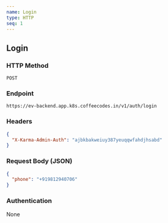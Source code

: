 ```yaml
---
name: Login
type: HTTP
seq: 1
---
```


## Login

### HTTP Method

`POST`

### Endpoint

`https://ev-backend.app.k8s.coffeecodes.in/v1/auth/login`

### Headers

```json
{
  "X-Karma-Admin-Auth": "ajbkbakweiuy387yeuqqwfahdjhsabd"
}
```

### Request Body (JSON)

```json
{
  "phone": "+919812940706"
}
```

### Authentication

None